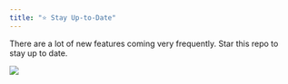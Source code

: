 ```yaml
---
title: "⭐ Stay Up-to-Date"
---
```


There are a lot of new features coming very frequently. Star this repo to stay up to date.

![](/image/lizard.png)